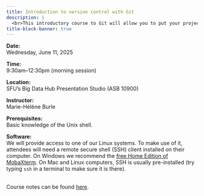 ```yaml
---
title: Introduction to version control with Git
description: |
  <br>This introductory course to Git will allow you to put your projects under version control, create commits with important versions of your files, revisit these versions, and add remotes on services such as GitHub or GitLab. You will get a deep understanding of Git's functioning and learn to use it from the command line.
title-block-banner: true
---
```


:::{.topdef}

**Date:** \
Wednesday, June 11, 2025

**Time:** \
9:30am–12:30pm (morning session)

**Location:** \
SFU's Big Data Hub Presentation Studio (ASB 10900)

**Instructor:** \
Marie-Hélène Burle

**Prerequisites:** \
Basic knowledge of the Unix shell.

**Software:** \
We will provide access to one of our Linux systems. To make use of it, attendees will need a remote secure shell (SSH) client installed on their computer. On Windows we recommend the [free Home Edition of MobaXterm](https://mobaxterm.mobatek.net/download.html). On Mac and Linux computers, SSH is usually pre-installed (try typing `ssh` in a terminal to make sure it is there).

:::

<br>
Course notes can be found [here](https://mint.westdri.ca/git/top_intro).
